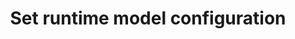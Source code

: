 ---
title: "Set runtime model configuration"
description: "Set runtime model configuration"
openapi: post /api/v1/admin/runtime-config
deprecated: false
version: "1.0"
---